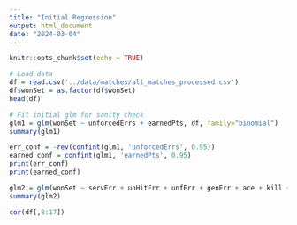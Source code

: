 ```yaml
---
title: "Initial Regression"
output: html_document
date: "2024-03-04"
---
```


```r
knitr::opts_chunk$set(echo = TRUE)
```

```r
# Load data
df = read.csv('../data/matches/all_matches_processed.csv')
df$wonSet = as.factor(df$wonSet)
head(df)
```

```r
# Fit initial glm for sanity check
glm1 = glm(wonSet ~ unforcedErrs + earnedPts, df, family="binomial")
summary(glm1)
```

```r
err_conf = -rev(confint(glm1, 'unforcedErrs', 0.95))
earned_conf = confint(glm1, 'earnedPts', 0.95)
print(err_conf)
print(earned_conf)
```


```r
glm2 = glm(wonSet ~ servErr + unHitErr + unfErr + genErr + ace + kill + stuffBlock, df, family="binomial")
summary(glm2)
```

```r
cor(df[,8:17])
```






